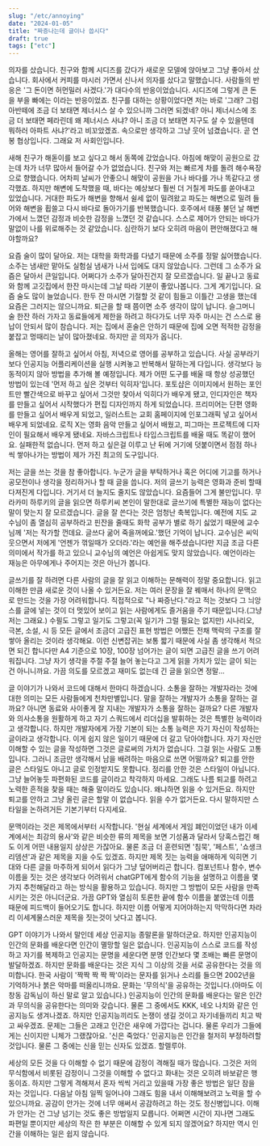 ```yaml
---
slug: "/etc/annoying"
date: "2024-01-05"
title: "짜증나는데 글이나 씁시다"
draft: true
tags: ["etc"]
---
```


의자를 샀습니다. 친구와 함께 시디즈를 갔다가 새로운 모델에 앉아보고 그냥 좋아서 샀습니다. 회사에서 커피를 마시러 가면서 신나서 의자를 샀다고 말했습니다.
사람들의 반응은 '그 돈이면 허먼밀러 사겠다.'가 대다수의 반응이었습니다. 시디즈에 그렇게 큰 돈을 부을 빠에는 이라는 반응이었죠.
친구를 대하는 상황이었다면 저는 바로 '그래? 그럼 아반떼에 조금 더 보태면 제너시스 살 수 있으니까 그러면 되겠네?
아니 제너시스에 조금 더 보태면 페라린데 왜 제너시스 사냐? 아니 조금 더 보태면 지구도 살 수 있을텐데 뭐하러 아파트 사냐?'라고 비꼬았겠죠.
속으로만 생각하고 그냥 웃어 넘겼습니다. 곧 연봉 협상입니다. 그래요 저 사회인입니다.

새해 친구가 해돋이를 보고 싶다고 해서 동쪽에 갔었습니다. 아침에 해맞이 공원으로 갔는데 차가 너무 많아서 들어갈 수가 없었습니다.
친구와 저는 빠르게 차를 돌려 해수욕장으로 향했습니다. 어차피 날씨가 안좋으니 해맞이 공원을 가나 바다를 가나 똑같다고 생각했죠.
하지만 해변에 도착했을 때, 바다는 예상보다 훨씬 더 거칠게 파도를 쏟아내고 있었습니다. 거대한 파도가 해변을 향해서 쉴세 없이 밀려왔고 파도는 해변으로 밀려 들어와 해변을 휩쓸고 다시 바다로 돌아가기를 반복했습니다.
호주에서 태풍 불던 날 해변가에서 느꼈던 감정과 비슷한 감정을 느꼈던 것 같습니다. 스스로 제어가 안되는 바다가 말없이 나를 위로해주는 것 같았습니다.
심란하기 보다 오히려 마음이 편안해졌다고 해야할까요?

요즘 술이 많이 달아요. 저는 대학을 화학과를 다녔기 때문에 소주를 정말 싫어했습니다. 소주는 냄새만 맡아도 실험실 냄새가 나서 입에도 대지 않았습니다.
그런데 그 소주가 요즘은 달아서 큰일입니다. 어쩌다가 소주가 달아진건지 잘 모르겠습니다. 일 끝나고 동료와 함께 고깃집에서 한잔 마시는데
그날 따라 기분이 좋았나봅니다. 그게 계기입니다. 요즘 술도 많이 늘었습니다. 한두 잔 마시면 기절할 것 같이 힘들고 이틀간 고생을 했는데 요즘은 그러지는 않으니까요.
퇴근을 할 때 쯤이면 소주 생각이 많이 납니다. 슬그머니 술 한잔 하러 가자고 동료들에게 제한을 하려고 하다가도 너무 자주 마시는 건 스스로 용납이 안되서 많이 참습니다.
저는 집에서 혼술은 안하기 때문에 집에 오면 적적한 감정을 붙잡고 멍때리는 날이 많아졌네요. 하지만 곧 의자가 옵니다.

올해는 영어를 잘하고 싶어서 아침, 저녁으로 영어를 공부하고 있습니다. 사실 공부라기 보다 인공지능 어플리케이션을 실행 시켜놓고 반복해서 말하는게 다입니다.
생각보다 능동적이지 않아 방법을 추가해 볼 예정입니다. 제가 어떤 도구를 배울 때 항상 성공했던 방법이 있는데 '먼저 하고 싶은 것부터 익히자'입니다.
포토샵은 이미지에서 원하는 포인트만 빨간색으로 바꾸고 싶어서 그것만 찾아서 익히다가 배우게 됐고, 인디자인은 책자를 만들고 싶어서 시작했다가 편집 디자인까지 하게 되었습니다.
프리미어는 단편 영화를 만들고 싶어서 배우게 되었고, 일러스트는 교회 홈페이지에 인포그래픽 넣고 싶어서 배우게 되었네요. 로직 X는 영화 음악 만들고 싶어서 배웠고, 피그마는
프로젝트에 디자인이 필요해서 배우게 됐네요. 자바스크립트나 타입스크립트를 배울 때도 똑같이 했어요. 실패한적 없습니다.
먼저 하고 싶은걸 이루고 난 뒤에 거기에 덧붙이면서 점점 하나씩 쌓아나가는 방법이 제가 가진 최고의 도구입니다.

저는 글을 쓰는 것을 참 좋아합니다.
누군가 글을 부탁하거나 혹은 어디에 기고를 하거나 공모전이나 생각을 정리하거나 할 때 글을 씁니다.
저의 글쓰기 능력은 영화과 준비 할때 다져진게 다입니다. 거기서 더 늘지도 줄지도 않았습니다. 요즘들어 그게 불만입니다.
무라카미 하루키의 글을 읽으면 하루키씨 본인이 말한대로 글쓰기에 특별한 재능이 없다는 말이 맞는지 잘 모르겠습니다.
글을 잘 쓴다는 것은 엄청난 축복입니다. 예전에 지도 교수님이 좀 열심히 공부하라고 핀잔을 줄때도 화학 공부가 별로 하기 싫었기 때문에 교수님께
'저는 작가할 껀데요. 글쓰다 굶어 죽을꺼에요.'했던 기억이 납니다.
교수님은 씨익 웃으면서 저에게 '언젠가 꺾일때가 오더라.'라는 예언을 해주셨습니다만 지금 조금 다른 의미에서 작가를 하고 있으니 교수님의 예언은 아쉽게도 맞지 않았습니다.
예언이라는 재능은 아무에게나 주어지는 것은 아닌가 봅니다.

글쓰기를 잘 하려면 다른 사람의 글을 잘 읽고 이해하는 문해력이 정말 중요합니다. 읽고 이해한 만큼 새로운 것이 나올 수 있거든요.
저는 여러 문장을 잘 꿰매서 하나의 문맥으로 만드는 것을 가장 어려워합니다. 직접적으로 "나 짜증난다."라고 적는 것보다 그 늬앙스를 글에 넣는 것이 더 멋있어 보이고
읽는 사람에게도 즐거움을 주기 때문입니다.(그냥 저는 그래요.) 수필도 그렇고 일기도 그렇고(꼭 일기가 그럴 필요는 없지만) 시나리오, 극본, 소설, 시 등 모든 글에서
조금더 고급진 표현 방법은 어쨌든 전채 맥락의 구조를 잘 쌓아 올리는 것이라 생각해요.
이런 신변잡귀는 보통 짧기 때문에 사실 좀 생각해서 적으면 되긴 합니다만 A4 기준으로 10장, 100장 넘어가는 글이 되면 고급진 글을 쓰기 어려워집니다.
그냥 자기 생각을 주절 주절 늘어 놓는다고 그게 읽을 가치가 있는 글이 되는 건 아니니까요.
가끔 의도를 모르겠고 재미도 없는데 긴 글을 읽으면 정말...

글 이야기가 나와서 코드에 대해서 한마디 하겠습니다. 소통을 잘하는 개발자라는 것에 대한 의미는 모든 사람들에게 천차만별입니다.
말을 잘하는 개발자가 소통을 잘하는 걸까요? 아니면 동료와 사이좋게 잘 지내는 개발자가 소통을 잘하는 걸까요?
다른 개발자와 의사소통을 원활하게 하고 자기 스쿼드에서 리더십을 발휘하는 것은 특별한 능력이라고 생각합니다.
하지만 개발자에게 가장 기본이 되는 소통 능력은 자기 자신이 작성하는 글이라고 생각합니다. 이게 쉽지 않은 일이기 때문에 더 갈고 닦아야합니다.
자기 자신만 이해할 수 있는 글을 작성하면 그것은 글로써의 가치가 없습니다. 그걸 읽는 사람도 고통입니다. 그러니 조금만 생각해서 남을 배려하는 마음으로 쓰면 어떨까요?
퇴고를 안한 글은 스타일도 아니고 글로 인정받지도 못합니다. 정리를 안한 것은 스타일이 아닙니다. 그냥 늘어놓듯 파편화된 코드를 글이라고 착각하지 마세요.
그래도 나름 퇴고를 하려고 노력한 흔적을 찾을 때는 해줄 말이라도 있습니다. 왜냐하면 읽을 수 있거든요. 하지만 퇴고를 안하고 그냥 올린 글은 할말 이 없습니다. 읽을 수가 없거든요.
다시 말하지만 스타일을 논하려거든 기본기부터 다지세요.

문맥이라는 것은 제목에서부터 시작합니다. '현실 세계에서 게임 폐인이었던 내가 이세계에서는 최강의 용사'와 같은 비슷한 류의 제목을 보면 기성품과 달라서 당혹스럽긴 해도 이게 어떤 내용일지 상상은 가잖아요.
물론 조금 더 훈련되면 '침묵', '페스트', '쇼생크 리뎀션'과 같은 제목을 지을 수도 있겠죠. 하지만 제목 짓는 능력을 애매하게 익히면 기대와 다른 글을 마주하게 되어서
읽다가 그냥 덮어버리곤 합니다. 컴포넌트나 함수, 변수 이름을 짓는 것은 생각보다 어려워서 chatGPT에게 함수의 기능을 설명하고 이름을 몇가지 추천해달라고 하는 방식을 활용하고 있습니다.
하지만 그 방법이 모든 사람을 만족시키는 것은 아니더군요. 가끔 GPT와 열심히 토론한 끝에 함수 이름을 붙였는데 이름 때문에 피드백이 들어오기도 합니다. 하지만 이름 어떻게 지어야하는지 막막하다면 차라리 이세계물스러운 제목을 짓는것이 낫다고 봅니다.

GPT 이야기가 나와서 말인데 세상 인공지능 종말론을 말하더군요. 하지만 인공지능이 인간의 문화를 배운다면 인간이 멸망할 일은 없습니다.
인공지능이 스스로 코드를 작성하고 자기를 복제하고 인공지는 문명을 세운다면 분명 인간보다 몇 조배는 빠른 문명이 발달하겠죠.
하지만 문화를 배운다는 것은 지식 그 이상의 것을 서로 공유한다는 것을 의미합니다. 한국 사람이 '짝짝 짝 짝 짝'이라는 문자를 읽거나 소리를 들으면 2002년을 기억하거나 붉은 악마를 떠올리니까요.
문화는 '무의식'을 공유하는 것입니다.(아마도 이창동 감독님이 하신 말로 알고 있습니다.) 인공지능이 인간의 문화를 배운다는 말은 인간과 무의식을 공유한다는 의미와 갖습니다. 물론 그 중에서도 KKK, 네오 나치와 같은 인공지능도 생겨나겠죠.
하지만 인공지능끼리도 논쟁이 생길 것이고 자기네들끼리 치고 박고 싸우겠죠. 문제는 그들은 고래고 인간은 새우에 가깝다는 겁니다. 물론 우리가 그들에게는 신이지만 니체가 그랬잖아요. '신은 죽었다.'
인공지능은 인간을 철저히 부정하려할 것입니다. 물론 그 중에는 신을 믿는 신자도 있겠죠. 할렐루야.

세상의 모든 것을 다 이해할 수 없기 때문에 감정이 격해질 때가 많습니다. 그것은 저의 무식함에서 비롯된 감정이니 그것을 이해할 수 없다고 화내는 것은 오히려 바보같은 행동이죠.
하지만 그렇게 격해져서 혼자 씩씩 거리고 있을때 가장 좋은 방법은 일단 잠을 자는 것입니다. 다음날 아침 일찍 일어나야 그래도 힘을 내서
이해해보려고 노력을 할 수 있으니까요. 공감이 안가는 것에 너무 애써서 공감하려고 하는 것도 정신병입니다. 이해가 안가는 건 그냥 넘기는 것도 좋은 방법일지 모릅니다.
어쩌면 시간이 지나면 그래도 파편일 뿐이지만 세상의 작은 한 부분은 이해할 수 있게 되지 않겠어요? 하지만 역시 인간을 이해하는 일은 쉽지 않습니다.
